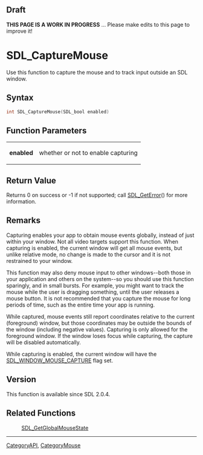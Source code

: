 == Draft ==

'''THIS PAGE IS A WORK IN PROGRESS''' ... Please make edits to this page to improve it!


<!-- #*^*^*^*^*See https://wiki.libsdl.org/SGFunctions for details on editing this page*^*^*^*^* -->


= SDL_CaptureMouse =
Use this function to capture the mouse and to track input outside an SDL window.




== Syntax ==
<syntaxhighlight lang='c++'>
int SDL_CaptureMouse(SDL_bool enabled)
</syntaxhighlight>


== Function Parameters ==
{|
|'''enabled'''
|whether or not to enable capturing
|}


== Return Value ==
Returns 0 on success or -1 if not supported; call [[SDL_GetError]]() for more information.



== Remarks ==
Capturing enables your app to obtain mouse events globally, instead of just within your window. Not all video targets support this function. When capturing is enabled, the current window will get all mouse events, but unlike relative mode, no change is made to the cursor and it is not restrained to your window.

This function may also deny mouse input to other windows--both those in your application and others on the system--so you should use this function sparingly, and in small bursts. For example, you might want to track the mouse while the user is dragging something, until the user releases a mouse button. It is not recommended that you capture the mouse for long periods of time, such as the entire time your app is running.

While captured, mouse events still report coordinates relative to the current (foreground) window, but those coordinates may be outside the bounds of the window (including negative values). Capturing is only allowed for the foreground window. If the window loses focus while capturing, the capture will be disabled automatically.

While capturing is enabled, the current window will have the [[SDL_WindowFlags|SDL_WINDOW_MOUSE_CAPTURE]] flag set.

== Version ==
This function is available since SDL 2.0.4.

== Related Functions ==
:[[SDL_GetGlobalMouseState]]
<!-- #Remove this section if empty -->

----
[[CategoryAPI]], [[CategoryMouse]]
<!-- #See the Style Guide for instructions on editing the footer. -->

